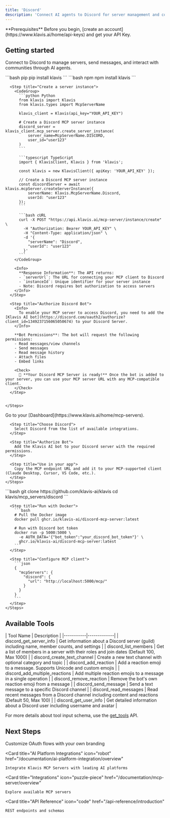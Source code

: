```yaml
---
title: 'Discord'
description: 'Connect AI agents to Discord for server management and communication'
---
```


<Info>
  **Prerequisites**
  Before you begin, [create an account](https://www.klavis.ai/home/api-keys) and get your API Key.
</Info>

## Getting started

Connect to Discord to manage servers, send messages, and interact with communities through AI agents.

<Tabs>
  <Tab title="API">
    <Steps>
      <Step title="Install the SDKs (optional)">
        <CodeGroup>
          ```bash pip
          pip install klavis
          ```
          ```bash npm
          npm install klavis
          ```
        </CodeGroup>
      </Step>
      
      <Step title="Create a server instance">
        <CodeGroup>
          ```python Python
          from klavis import Klavis
          from klavis.types import McpServerName
          
          klavis_client = Klavis(api_key="YOUR_API_KEY")
          
          # Create a Discord MCP server instance
          discord_server = klavis_client.mcp_server.create_server_instance(
              server_name=McpServerName.DISCORD,
              user_id="user123"
          )
          ```
          
          ```typescript TypeScript
          import { KlavisClient, Klavis } from 'klavis';
          
          const klavis = new KlavisClient({ apiKey: 'YOUR_API_KEY' });
          
          // Create a Discord MCP server instance
          const discordServer = await klavis.mcpServer.createServerInstance({
              serverName: Klavis.McpServerName.Discord,
              userId: "user123"
          });
          ```
          
          ```bash cURL
          curl -X POST "https://api.klavis.ai/mcp-server/instance/create" \
            -H "Authorization: Bearer YOUR_API_KEY" \
            -H "Content-Type: application/json" \
            -d '{
              "serverName": "Discord",
              "userId": "user123"
            }'
          ```
        </CodeGroup>
        
        <Info>
          **Response Information**: The API returns:
          - `serverUrl`: The URL for connecting your MCP client to Discord
          - `instanceId`: Unique identifier for your server instance
          - Note: Discord requires bot authorization to access servers
        </Info>
      </Step>
      
      <Step title="Authorize Discord Bot">
        <Info>
          To enable your MCP server to access Discord, you need to add the [Klavis AI bot](https://discord.com/oauth2/authorize?client_id=1349237156065050674) to your Discord Server.
        </Info>
        
        **Bot Permissions**: The bot will request the following permissions:
        - Read messages/view channels
        - Send messages  
        - Read message history
        - Attach files
        - Embed links
        
        <Check>
          🎉 **Your Discord MCP Server is ready!** Once the bot is added to your server, you can use your MCP server URL with any MCP-compatible client.
        </Check>
      </Step>
      

    </Steps>
  </Tab>
  
  <Tab title="UI">
    <Steps>
      <Step title="Open Dashboard">
        Go to your [Dashboard](https://www.klavis.ai/home/mcp-servers).
      </Step>
      
      <Step title="Choose Discord">
        Select Discord from the list of available integrations.
      </Step>
      
      <Step title="Authorize Bot">
        Add the Klavis AI bot to your Discord server with the required permissions.
      </Step>
      
      <Step title="Use in your app">
        Copy the MCP endpoint URL and add it to your MCP-supported client (Claude Desktop, Cursor, VS Code, etc.).
      </Step>
    </Steps>
  </Tab>
  
  <Tab title="Open Source">
    <Steps>
      <Step title="Clone repository (for developers to build from source)">
        ```bash
        git clone https://github.com/klavis-ai/klavis
        cd klavis/mcp_servers/discord
        ```
      </Step>
      
      <Step title="Run with Docker">
        ```bash
        # Pull the Docker image
        docker pull ghcr.io/klavis-ai/discord-mcp-server:latest
        
        # Run with Discord bot token
        docker run -p 5000:5000 \
          -e AUTH_DATA='{"bot_token":"your_discord_bot_token"}' \
          ghcr.io/klavis-ai/discord-mcp-server:latest
        ```
      </Step>
      
      <Step title="Configure MCP client">
        ```json
        {
          "mcpServers": {
            "discord": {
              "url": "http://localhost:5000/mcp/"
            }
          }
        }
        ```
      </Step>
    </Steps>
  </Tab>
</Tabs>

## Available Tools

<Accordion title="Tools Information">
| Tool Name | Description |
|-----------|-------------|
| discord_get_server_info | Get information about a Discord server (guild) including name, member counts, and settings |
| discord_list_members | Get a list of members in a server with their roles and join dates (Default 100, Max 1000) |
| discord_create_text_channel | Create a new text channel with optional category and topic |
| discord_add_reaction | Add a reaction emoji to a message. Supports Unicode and custom emojis |
| discord_add_multiple_reactions | Add multiple reaction emojis to a message in a single operation |
| discord_remove_reaction | Remove the bot's own reaction emoji from a message |
| discord_send_message | Send a text message to a specific Discord channel |
| discord_read_messages | Read recent messages from a Discord channel including content and reactions (Default 50, Max 100) |
| discord_get_user_info | Get detailed information about a Discord user including username and avatar |
</Accordion>

<Note>For more details about tool input schema, use the [get_tools](https://docs.klavis.ai/api-reference/mcp-server/get-tools) API.</Note>

## Next Steps

<CardGroup>
  <Card
    title="White-label Authentication"
    icon="palette"
    href="/documentation/auth/white-label"
  >
    Customize OAuth flows with your own branding
  </Card>
  
  <Card
    title="AI Platform Integrations"
    icon="robot"
    href="/documentation/ai-platform-integration/overview"
  >
    Integrate Klavis MCP Servers with leading AI platforms
  </Card>
  
  <Card
    title="Integrations"
    icon="puzzle-piece"
    href="/documentation/mcp-server/overview"
  >
    Explore available MCP servers
  </Card>
  
  <Card
    title="API Reference"
    icon="code"
    href="/api-reference/introduction"
  >
    REST endpoints and schemas
  </Card>
</CardGroup>